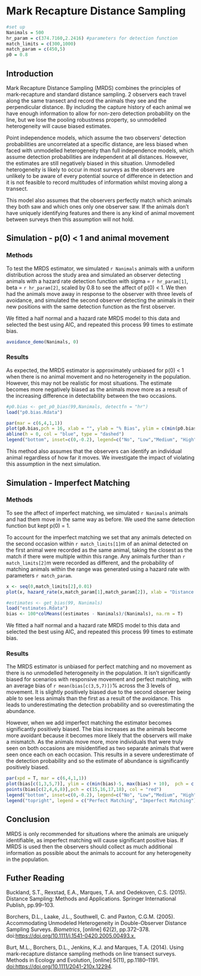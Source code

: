 # Mark Recapture Distance Sampling

```r
#set up
Nanimals = 500
hr_param = c(374.7160,2.2416) #parameters for detection function
match_limits = c(300,1000)
match_param = c(450,5)
p0 = 0.8
```

## Introduction

Mark Recapture Distance Sampling (MRDS) combines the principles of mark-recapture and standard distance sampling. 2 observers each travel along the same transect and record the animals they see and the perpendicular distance. By including the capture history of each animal we have enough information to allow for non-zero detection probability on the line, but we lose the pooling robustness property, so unmodelled heterogeneity will cause biased estimates.

Point independence models, which assume the two observers' detection probabilities are uncorrelated at a specific distance, are less biased when faced with unmodelled heterogeneity than full independence models, which assume detection probabilities are independent at all distances. However, the estimates are still negatively biased in this situation. Unmodelled heterogeneity is likely to occur in most surveys as the observers are unlikely to be aware of every potential source of difference in detection and it is not feasible to record multitudes of information whilst moving along a transect.

This model also assumes that the observers perfectly match which animals they both saw and which ones only one observer saw. If the animals don't have uniquely identifying features and there is any kind of animal movement between surveys then this assumption will not hold.

## Simulation - p(0) \< 1 and animal movement

### Methods

To test the MRDS estimator, we simulated `r Nanimals` animals with a uniform distribution across the study area and simulated an observer detecting animals with a hazard rate detection function with sigma = `r hr_param[1]`, beta = `r hr_param[2]`, scaled by 0.8 to see the affect of p(0) \< 1. We then had the animals move away in response to the observer with three levels of avoidance, and simulated the second observer detecting the animals in their new positions with the same detection function as the first observer.

We fitted a half normal and a hazard rate MRDS model to this data and selected the best using AIC, and repeated this process 99 times to estimate bias.
```r
avoidance_demo(Nanimals, 0)
```

### Results

As expected, the MRDS estimator is approximately unbiased for p(0) \< 1 when there is no animal movement and no heterogeneity in the population. However, this may not be realistic for most situations. The estimate becomes more negatively biased as the animals move more as a result of the increasing difference in detectability between the two occasions.

```r
#p0.bias <- get_p0_bias(99,Nanimals, detectfn = "hr") 
load("p0.bias.Rdata")
```
```r
par(mar = c(6,4,1,1))
plot(p0.bias,pch = 16, xlab = "", ylab = "% Bias", ylim = c(min(p0.bias)-5, max(c(max(p0.bias),0))), xaxt = "n")
abline(h = 0, col = "blue", type = "dashed")
legend("bottom", inset=c(0,-0.2), legend=c("No", "Low","Medium", "High"), title="Avoidance", horiz = T, xpd = T)
```

This method also assumes that the observers can identify an individual animal regardless of how far it moves. We investigate the impact of violating this assumption in the next simulation.


## Simulation - Imperfect Matching

### Methods

To see the affect of imperfect matching, we simulated `r Nanimals` animals and had them move in the same way as before. We used the same detection function but kept p(0) = 1.

To account for the imperfect matching we set that any animals detected on the second occasion within `r match_limits[1]`m of an animal detected on the first animal were recorded as the same animal, taking the closest as the match if there were multiple within this range. Any animals further than `r match_limits[2]`m were recorded as different, and the probability of matching animals within the range was generated using a hazard rate with parameters `r match_param`.

```r
x <- seq(0,match_limits[2],0.01)
plot(x, hazard_rate(x,match_param[1],match_param[2]), xlab = "Distance from 1st animal", ylab = "Probability of Match", type = "l")
```

```r
#estimates <- get_bias(99, Nanimals)
load("estimates.Rdata")
bias <- 100*colMeans((estimates - Nanimals)/(Nanimals), na.rm = T)
```

We fitted a half normal and a hazard rate MRDS model to this data and selected the best using AIC, and repeated this process 99 times to estimate bias.

### Results

The MRDS estimator is unbiased for perfect matching and no movement as there is no unmodelled heterogeneity in the population. It isn't significantly biased for scenarios with responsive movement and perfect matching, with an average bias of `r mean(bias[c(3,5,7)])`% across the 3 levels of movement. It is slightly positively biased due to the second observer being able to see less animals than the first as a result of the avoidance. This leads to underestimating the detection probability and so overestimating the abundance.

However, when we add imperfect matching the estimator becomes significantly positively biased. The bias increases as the animals become more avoidant because it becomes more likely that the observers will make a mismatch. As the animals move more, more individuals that were truly seen on both occasions are misidentified as two separate animals that were seen once each on each occasion. This results in a severe underestimate of the detection probability and so the estimate of abundance is significantly positively biased.

```r
par(xpd = T, mar = c(6,4,1,1))
plot(bias[c(1,3,5,7)], ylim = c(min(bias)-5, max(bias) + 10),  pch = c(15,16,17,18), main = "Bias by scenario", ylab = "% bias", xlab = "", xaxt = "n")
points(bias[c(2,4,6,8)],pch = c(15,16,17,18), col = "red")
legend("bottom", inset=c(0,-0.2), legend=c("No", "Low","Medium", "High"), pch=c(15,16,17,18), title="Avoidance", horiz = T, xpd = T)
legend("topright", legend = c("Perfect Matching", "Imperfect Matching"), col = c("black", "red"), pch = 16)
```

## Conclusion

MRDS is only recommended for situations where the animals are uniquely identifiable, as imperfect matching will cause significant positive bias. If MRDS is used then the observers should collect as much additional information as possible about the animals to account for any heterogeneity in the population. 

## Futher Reading

Buckland, S.T., Rexstad, E.A., Marques, T.A. and Oedekoven, C.S. (2015). Distance Sampling: Methods and Applications. Springer International Publish, pp.99--103.

Borchers, D.L., Laake, J.L., Southwell, C. and Paxton, C.G.M. (2005). Accommodating Unmodeled Heterogeneity in Double-Observer Distance Sampling Surveys. *Biometrics*, [online] 62(2), pp.372--378. doi:<https://doi.org/10.1111/j.1541-0420.2005.00493.x.>

Burt, M.L., Borchers, D.L., Jenkins, K.J. and Marques, T.A. (2014). Using mark-recapture distance sampling methods on line transect surveys. Methods in Ecology and Evolution, [online] 5(11), pp.1180--1191. <doi:https://doi.org/10.1111/2041-210x.12294>.
